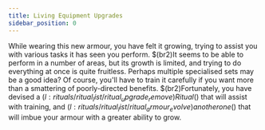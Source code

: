 ```yaml
---
title: Living Equipment Upgrades
sidebar_position: 0
---
```



While wearing this new armour, you have felt it growing, trying to assist you with various tasks it has seen you perform. $(br2)It seems to be able to perform in a number of areas, but its growth is limited, and trying to do everything at once is quite fruitless.
Perhaps multiple specialised sets may be a good idea? Of course, you'll have to train it carefully if you want more than a smattering of poorly-directed benefits. $(br2)Fortunately, you have devised a $(l:rituals/ritual_list/ritual_upgrade_remove)Ritual$() that will assist with training, and $(l:rituals/ritual_list/ritual_armour_evolve)another one$() that will imbue your armour with a greater ability to grow.
